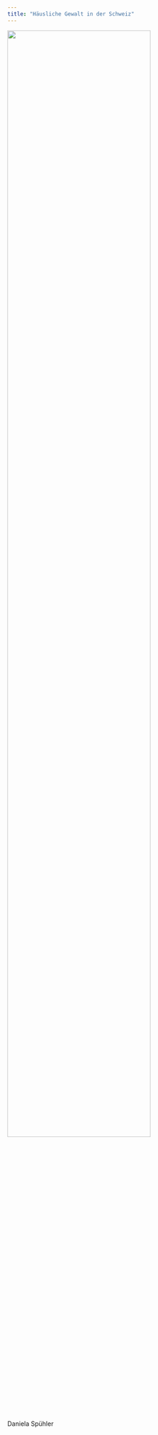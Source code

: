 ```yaml
---
title: "Häusliche Gewalt in der Schweiz"
---
```



::: {#fig-gr}
![](assets/DanielaSpuehler.png){width=80%}

Daniela Spühler

:::





